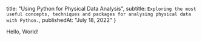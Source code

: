   title: "Using Python for Physical Data Analysis",
  subtitle: `
    Exploring the most useful concepts, techniques and packages
    for analysing physical data with Python.
  `,
  publishedAt: "July 18, 2022"
}

Hello, World!
